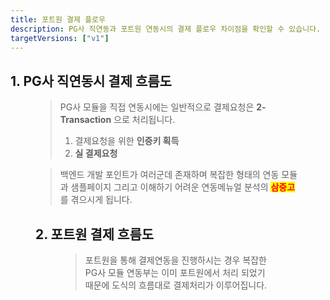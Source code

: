 ```yaml
---
title: 포트원 결제 플로우
description: PG사 직연동과 포트원 연동시의 결제 플로우 차이점을 확인할 수 있습니다.
targetVersions: ["v1"]
---
```




## 1. PG사 직연동시 결제 흐름도

<Figure src={image1} caption="PG사 직연동 결제 플로우" />

> PG사 모듈을 직접 연동시에는 일반적으로 결제요청은 **2-Transaction** 으로 처리됩니다.
>
> 1. 결제요청을 위한 **인증키 획득**
> 2. **실 결제요청**

> 백엔드 개발 포인트가 여러군데 존재하며 복잡한 형태의 연동 모듈과 샘플페이지
> 그리고 이해하기 어려운 연동메뉴얼 분석의 <mark style="color:red;">**삼중고**</mark>를 겪으시게 됩니다.

## 2. 포트원 결제 흐름도

<Figure src={image2} caption="포트원 결제 플로우" />

> 포트원을 통해 결제연동을 진행하시는 경우 복잡한 PG사 모듈 연동부는 이미 포트원에서 처리 되었기 때문에 도식의 흐름대로 결제처리가 이루어집니다.
